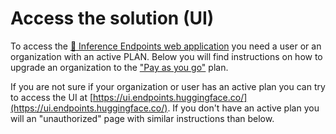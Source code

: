 # Access the solution (UI)

To access the [🤗 Inference Endpoints web application](https://ui.endpoints.huggingface.co/) you need a user or an organization with an active PLAN. Below you will find instructions on how to upgrade an organization to the ["Pay as you go"](https://huggingface.co/pricing) plan.

If you are not sure if your organization or user has an active plan you can try to access the UI at [https://ui.endpoints.huggingface.co/](https://ui.endpoints.huggingface.co/). If you don't have an active plan you will an "unauthorized" page with similar instructions than below.

